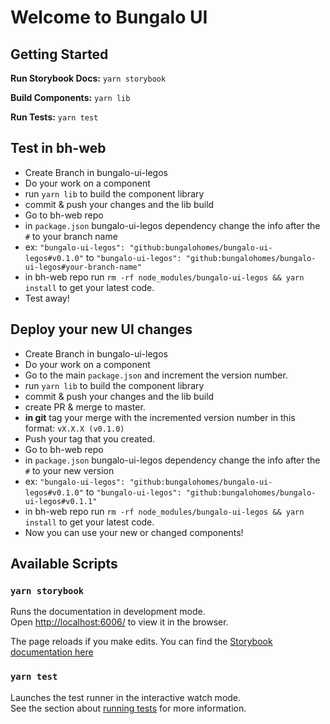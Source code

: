 
<Meta title="Welcome" />

# Welcome to Bungalo UI

## Getting Started
**Run Storybook Docs:** `yarn storybook`

**Build Components:** `yarn lib`

**Run Tests:** `yarn test`

## Test in bh-web
- Create Branch in bungalo-ui-legos
- Do your work on a component
- run `yarn lib` to build the component library
- commit & push your changes and the lib build
- Go to bh-web repo
- in `package.json` bungalo-ui-legos dependency change the info after the `#` to your branch name
- ex: `"bungalo-ui-legos": "github:bungalohomes/bungalo-ui-legos#v0.1.0"` to `"bungalo-ui-legos": "github:bungalohomes/bungalo-ui-legos#your-branch-name"`
- in bh-web repo run `rm -rf node_modules/bungalo-ui-legos && yarn install` to get your latest code.
- Test away!

## Deploy your new UI changes
- Create Branch in bungalo-ui-legos
- Do your work on a component
- Go to the main `package.json` and increment the version number. 
- run `yarn lib` to build the component library
- commit & push your changes and the lib build
- create PR & merge to master. 
- **in git** tag your merge with the incremented version number in this format: `vX.X.X (v0.1.0)`
- Push your tag that you created.
- Go to bh-web repo
- in `package.json` bungalo-ui-legos dependency change the info after the `#` to your new version
- ex: `"bungalo-ui-legos": "github:bungalohomes/bungalo-ui-legos#v0.1.0"` to `"bungalo-ui-legos": "github:bungalohomes/bungalo-ui-legos#v0.1.1"`
- in bh-web repo run `rm -rf node_modules/bungalo-ui-legos && yarn install` to get your latest code.
- Now you can use your new or changed components!

## Available Scripts

### `yarn storybook`

Runs the documentation in development mode.<br/>
Open [http://localhost:6006/](http://localhost:6006/) to view it in the browser.

The page reloads if you make edits. You can find the [Storybook documentation here](https://storybook.js.org/docs/basics/introduction/)

### `yarn test`

Launches the test runner in the interactive watch mode.<br/>
See the section about [running tests](https://facebook.github.io/create-react-app/docs/running-tests) for more information.
